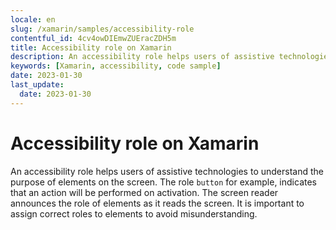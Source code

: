```yaml
---
locale: en
slug: /xamarin/samples/accessibility-role
contentful_id: 4cv4owDIEmwZUEracZDH5m
title: Accessibility role on Xamarin
description: An accessibility role helps users of assistive technologies to understand the purpose of elements on the screen.
keywords: [Xamarin, accessibility, code sample]
date: 2023-01-30
last_update:
  date: 2023-01-30
---
```


# Accessibility role on Xamarin

An accessibility role helps users of assistive technologies to understand the purpose of elements on the screen. The role `button` for example, indicates that an action will be performed on activation. The screen reader announces the role of elements as it reads the screen. It is important to assign correct roles to elements to avoid misunderstanding.

<CodeSample id="accessibility-role" locale="en" platform="xamarin"/>
